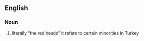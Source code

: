 {{stub}}
==English==
===Noun===
# literally "the red heads" it refers to certain minorities in Turkey